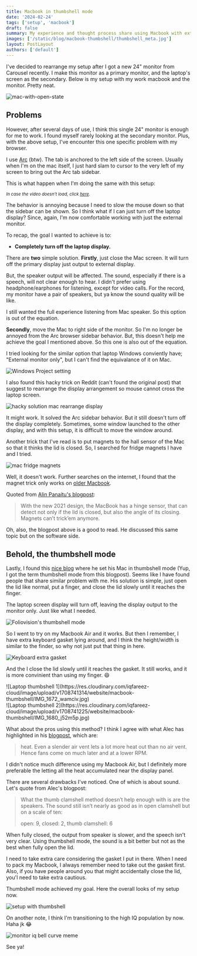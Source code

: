 ```yaml
---
title: Macbook in thumbshell mode
date: '2024-02-24'
tags: ['setup', 'macbook']
draft: false
summary: My experience and thought process share using Macbook with external primary monitor and also want to keep the Mac screen off.
images: ['/static/blog/macbook-thumbshell/thumbshell_meta.jpg']
layout: PostLayout
authors: ['default']
---
```


I've decided to rearrange my setup after I got a new 24" monitor from Carousel recently. I make this monitor as a primary monitor, and the laptop's screen as the secondary. Below is my 
setup with my work macbook and the monitor. Pretty neat.

![mac-with-open-state](https://res.cloudinary.com/iqfareez-cloud/image/upload/v1708648889/website/macbook-thumbshell/w0hwz8odrguilstebspf.jpg)

## Problems

However, after several days of use, I think this single 24" monitor is enough for me to work. I found myself rarely looking at the secondary monitor. 
Plus, with the above setup, I've encounter this one specific problem with my browser.

I use [Arc](https://arc.net/) (btw). The tab is anchored to the left side of the screen. Usually when I'm on the mac itself, I just hard slam to cursor to the very left of my screen to bring out the Arc tab sidebar. 

This is what happen when I'm doing the same with this setup:

<ReactPlayer url="https://i.imgur.com/D2jT5aB.mp4" playing={true} controls={true} alt="hard slamming mouse cursor on arc problem" />

<sub>*In case the video doesn't load, click [here](https://imgur.com/D2jT5aB).*</sub>

The behavior is annoying because I need to slow the mouse down so that the sidebar can be shown. So I think what if I can just turn off the laptop display? Since, again, I'm 
now comfortable working with just the external monitor.

To recap, the goal I wanted to achieve is to:
- **Completely turn off the laptop display.**

There are **two** simple solution. **Firstly**, just close the Mac screen. It will turn off the primary display just output to external display.

But, the speaker output will be affected. The sound, especially if there is a speech, will not clear enough to hear. I didn't prefer using
headphone/earphones for listening, except for video calls. For the record, my monitor have a pair of speakers, but ya know the sound quality will be like.

I still wanted the full experience listening from Mac speaker. So this option is out of the equation.

**Secondly**, move the Mac to right side of the monitor. So I'm no longer be annoyed from the Arc browser sidebar behavior. But, this doesn't help
me achieve the goal I mentioned above. So this one is also out of the equation.

I tried looking for the similar option that laptop Windows conviently have; "External monitor only", but I can't find the equivalance of it on Mac. 

![Windows Project setting](https://res.cloudinary.com/iqfareez-cloud/image/upload/v1708742491/website/macbook-thumbshell/Screenshot_2024-02-24_104047_qd5abq.png)

I also found this hacky trick on Reddit (can't found the original post) that suggest to rearrange the display arrangement so mouse cannot cross the laptop screen.

![hacky solution mac rearrange display](https://res.cloudinary.com/iqfareez-cloud/image/upload/v1708650171/website/macbook-thumbshell/Screenshot_2024-02-23_at_9.02.27_AM_sdvilg.png)

It might work. It solved the Arc sidebar behavior. But it still doesn't turn off the display completely. Sometimes, some window launched to the other display, and with this setup, it is difficult to move the window
around.

Another trick that I've read is to put magnets to the hall sensor of the Mac so that it thinks the lid is closed. So, I searched for
fridge magnets I have and I tried.

![mac fridge magnets](https://res.cloudinary.com/iqfareez-cloud/image/upload/v1708738109/website/macbook-thumbshell/IMG_1647_uafxxq.jpg)

Well, it doesn't work. Further searches on the internet, I found that the magnet trick only works on [older Macbook](https://www.reddit.com/r/MacOS/comments/g006o9/pretty_cool_any_explanation/).

Quoted from [Alin Panaitu's blogpost](https://alinpanaitiu.com/blog/turn-off-macbook-display-clamshell/):

> With the new 2021 design, the MacBook has a hinge sensor, that can detect not only if the lid is closed, but also the angle of its closing. Magnets can’t trick’em anymore.

Oh, also, the blogpost above is a good to read. He discussed this same topic but on the software side.

## Behold, the thumbshell mode

Lastly, I found this [nice blog](https://foliovision.com/2023/04/m1-macbook-open-clamshell) where he set his Mac in thumbshell mode (Yup, I got the term thumbshell mode from this blogpost). Seems
like I have found people that share similar problem with me. His solution is simple, just open the lid like normal, put a finger, and close
the lid slowly until it reaches the finger.

The laptop screen display will turn off, leaving the display output to the monitor only. Just like what I needed.

![Foliovision's thumbshell mode](https://res.cloudinary.com/iqfareez-cloud/image/upload/v1708737272/website/macbook-thumbshell/Screenshot_2024-02-24_at_9.12.41_AM_ox8xpl.png)

So I went to try on my Macbook Air and it works. But then I remember, I have extra keyboard gasket lying around, and I think the height/width
is similar to the finder, so why not just put that thing in here.

![Keyboard extra gasket](https://res.cloudinary.com/iqfareez-cloud/image/upload/v1708741225/website/macbook-thumbshell/IMG_1646_jkr4fl.jpg)

And the I close the lid slowly until it reaches the gasket. It still works, and it is more convinient than using my finger. 😄

<div className="-mx-2 flex flex-wrap overflow-hidden xl:-mx-2">
  <div className="my-1 w-full overflow-hidden px-2 xl:my-1 xl:w-1/2 xl:px-2">
    ![Laptop thumbshell 1](https://res.cloudinary.com/iqfareez-cloud/image/upload/v1708741314/website/macbook-thumbshell/IMG_1672_wamciv.jpg)
  </div>
  <div className="my-1 w-full overflow-hidden px-2 xl:my-1 xl:w-1/2 xl:px-2">
    ![Laptop thumbshell 2](https://res.cloudinary.com/iqfareez-cloud/image/upload/v1708741225/website/macbook-thumbshell/IMG_1680_j52m5p.jpg)
  </div>
</div>

What about the pros using this method? I think I agree with what Alec has highlighted in his [blogpost](https://foliovision.com/2023/04/m1-macbook-open-clamshell), which are:

> heat. Even a slender air vent lets a lot more heat out than no air vent. Hence fans come on much later and at a lower RPM.

I didn't notice much difference using my Macbook Air, but I definitely more preferable the letting all the heat accumulated near the display panel.

There are several drawbacks I've noticed. One of which is about sound. Let's quote from Alec's blogpost: 

> What the thumb clamshell method doesn’t help enough with is are the speakers. The sound still isn’t nearly as good as in open clamshell but on a scale of ten:
>
> open: 9,
> closed: 2,
> thumb clamshell: 6

When fully closed, the output from speaker is slower, and the speech isn't very clear. Using thumbshell mode, the sound is a bit better but not as the best when fully 
open the lid.

<Admonition type="warning">I need to take extra care considering the gasket I put in there. When I need to pack my Macbook, I always remember need to take out the gasket first. Also, if
you have people around you that might accidentally close the lid, you'l need to take extra cautious.</Admonition>

Thumbshell mode achieved my goal. Here the overall looks of my setup now. 

![setup with thumbshell](https://res.cloudinary.com/iqfareez-cloud/image/upload/v1708742316/website/macbook-thumbshell/IMG_1674_xafxfp.jpg)

On another note, I think I'm transitioning to the high IQ population by now. Haha jk 😂

![monitor iq bell curve meme](https://res.cloudinary.com/iqfareez-cloud/image/upload/v1708649320/website/macbook-thumbshell/laptop-iq-bell-meme_roa0e5.jpg)

See ya!
